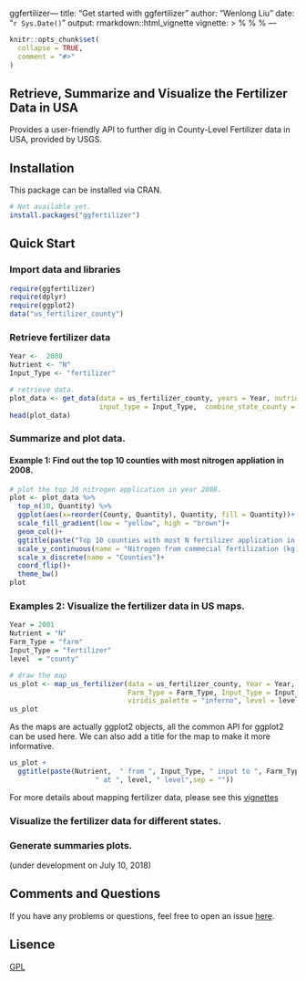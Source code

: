 ggfertilizer---
title: "Get started with ggfertilizer"
author: "Wenlong Liu"
date: "`r Sys.Date()`"
output: rmarkdown::html_vignette
vignette: >
  %\VignetteIndexEntry{Get started with ggfertilizer}
  %\VignetteEngine{knitr::rmarkdown}
  %\VignetteEncoding{UTF-8}
---

```r
knitr::opts_chunk$set(
  collapse = TRUE,
  comment = "#>"
)
```
## Retrieve, Summarize and Visualize the Fertilizer Data in USA

Provides a user-friendly API to further dig in County-Level Fertilizer data in USA, provided by USGS. 
             
## Installation

This package can be installed via CRAN.

```r
# Not available yet.
install.packages("ggfertilizer")
```


## Quick Start
### Import data and libraries

```r
require(ggfertilizer)
require(dplyr)
require(ggplot2)
data("us_fertilizer_county")
```

### Retrieve fertilizer data

```r
Year <-  2008
Nutrient <- "N"
Input_Type <- "fertilizer"

# retrieve data.
plot_data <- get_data(data = us_fertilizer_county, years = Year, nutrient = Nutrient, 
                      input_type = Input_Type,  combine_state_county = TRUE)
head(plot_data)
```

### Summarize and plot data. 

#### Example 1: Find out the top 10 counties with most nitrogen appliation in 2008.

```r
# plot the top 10 nitrogen application in year 2008.
plot <- plot_data %>% 
  top_n(10, Quantity) %>%
  ggplot(aes(x=reorder(County, Quantity), Quantity, fill = Quantity))+
  scale_fill_gradient(low = "yellow", high = "brown")+
  geom_col()+
  ggtitle(paste("Top 10 counties with most N fertilizer application in the year of", Year)) + 
  scale_y_continuous(name = "Nitrogen from commecial fertilization (kg)")+
  scale_x_discrete(name = "Counties")+
  coord_flip()+
  theme_bw()
plot
```

### Examples 2: Visualize the fertilizer data in US maps.

```r
Year = 2001
Nutrient = "N"
Farm_Type = "farm"
Input_Type = "fertilizer"
level  = "county" 

# draw the map
us_plot <- map_us_fertilizer(data = us_fertilizer_county, Year = Year, Nutrient = Nutrient,
                             Farm_Type = Farm_Type, Input_Type = Input_Type, 
                             viridis_palette = "inferno", level = level) 
us_plot
```

As the maps are actually ggplot2 objects, all the common API for ggplot2 can be used here. We can also add a title for the map to make it more informative.
 
```r
us_plot +
  ggtitle(paste(Nutrient,  " from ", Input_Type, " input to ", Farm_Type, " in the year of ",Year,
                     " at ", level, " level",sep = ""))
```


For more details about mapping fertilizer data, please see this [vignettes](https://wenlong-liu.github.io/ggfertilizer/articles/US_maps.html)

### Visualize the fertilizer data for different states.


### Generate summaries plots. 

(under development on July 10, 2018)

## Comments and Questions

If you have any problems or questions, feel free to open an issue [here](https://github.com/wenlong-liu/ggfertilizer/issues).

## Lisence

[GPL](https://github.com/wenlong-liu/ggfertilizer/blob/master/LICENSE)
